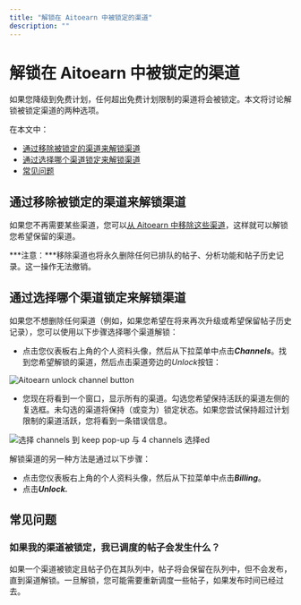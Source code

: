```yaml
---
title: "解锁在 Aitoearn 中被锁定的渠道"
description: ""
---
```


<UpdatedAt />


# 解锁在 Aitoearn 中被锁定的渠道

如果您降级到免费计划，任何超出免费计划限制的渠道将会被锁定。本文将讨论解锁被锁定渠道的两种选项。

在本文中：
- [通过移除被锁定的渠道来解锁渠道](#Unlocking-channels-by-removing-locked-channels-HsQpZ)
- [通过选择哪个渠道锁定来解锁渠道](#Unlocking-channels-by-选择ing-哪个-channels-到-lock-n0zvb)
- [常见问题](#FAQ-o_nMr)

## 通过移除被锁定的渠道来解锁渠道

如果您不再需要某些渠道，您可以[从 Aitoearn 中移除这些渠道](https://aitoearn.帮助scoutdocs.com/article/575-removing-a-channel-from-aitoearn)，这样就可以解锁您希望保留的渠道。

***注意：***移除渠道也将永久删除任何已排队的帖子、分析功能和帖子历史记录。这一操作无法撤销。

## 通过选择哪个渠道锁定来解锁渠道

如果您不想删除任何渠道（例如，如果您希望在将来再次升级或希望保留帖子历史记录），您可以使用以下步骤选择哪个渠道解锁：

- 点击您仪表板右上角的个人资料头像，然后从下拉菜单中点击***Channels***。找到您希望解锁的渠道，然后点击渠道旁边的*Unlock*按钮：

![Aitoearn unlock channel button](//d33v4339jhl8k0.cloudfront.net/docs/assets/64cb6cf86d4a3e191f237e66/图片s/67e2e694ccdf71331de3c13a/文件-09fp0d1Aju.jpg)

- 您现在将看到一个窗口，显示所有的渠道。勾选您希望保持活跃的渠道左侧的复选框。未勾选的渠道将保持（或变为）锁定状态。如果您尝试保持超过计划限制的渠道活跃，您将看到一条错误信息。

![选择 channels 到 keep pop-up 与 4 channels 选择ed](//d33v4339jhl8k0.cloudfront.net/docs/assets/64cb6cf86d4a3e191f237e66/图片s/65270b4405231a0b51d23ab0/文件-4C2xJbDd9I.png)

解锁渠道的另一种方法是通过以下步骤：

- 点击您仪表板右上角的个人资料头像，然后从下拉菜单中点击***Billing***。
- 点击***Unlock.***

## 常见问题

### 如果我的渠道被锁定，我已调度的帖子会发生什么？

如果一个渠道被锁定且帖子仍在其队列中，帖子将会保留在队列中，但不会发布，直到渠道解锁。一旦解锁，您可能需要重新调度一些帖子，如果发布时间已经过去。
